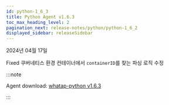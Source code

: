 ```yaml
---
id: python-1_6_3
title: Python Agent v1.6.3
toc_max_heading_level: 2
pagination_next: release-notes/python/python-1_6_2
displayed_sidebar: releaseSidebar
---
```


2024년 04월 17일

<Status>Fixed</Status> 쿠버네티스 환경 컨테이너에서 <code>containerID</code>를 찾는 파싱 로직 수정


:::note

Agent download: [whatap-python v1.6.3](https://pypi.org/project/whatap-python/1.6.3/)

:::